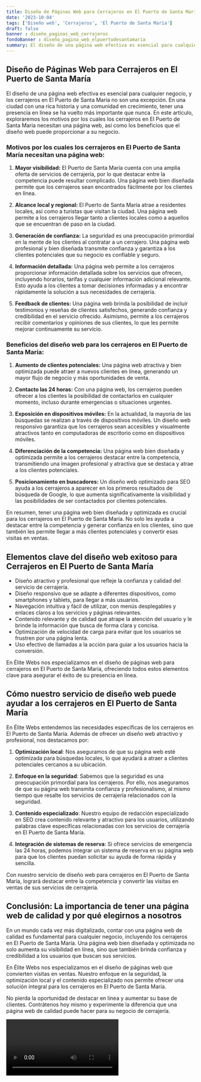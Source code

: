 ```yaml
---
title: Diseño de Páginas Web para Cerrajeros en El Puerto de Santa María
date: '2023-10-04'
tags: ['Diseño web', 'Cerrajeros', 'El Puerto de Santa María']
draft: false
banner : diseño_paginas_web_cerrajeros
fondoBanner : diseño_pagina_web_elpuertodesantamaría
summary: El diseño de una página web efectiva es esencial para cualquier negocio, y los cerrajeros en El Puerto de Santa María no son una excepción. En una ciudad con una rica historia y una comunidad en crecimiento, tener una presencia en línea se ha vuelto más importante que nunca. En este artículo, exploraremos los motivos por los cuales los cerrajeros en El Puerto de Santa María necesitan una página web, así como los beneficios que el diseño web puede proporcionar a su negocio.
---
```


## Diseño de Páginas Web para Cerrajeros en El Puerto de Santa María

El diseño de una página web efectiva es esencial para cualquier negocio, y los cerrajeros en El Puerto de Santa María no son una excepción. En una ciudad con una rica historia y una comunidad en crecimiento, tener una presencia en línea se ha vuelto más importante que nunca. En este artículo, exploraremos los motivos por los cuales los cerrajeros en El Puerto de Santa María necesitan una página web, así como los beneficios que el diseño web puede proporcionar a su negocio.

### Motivos por los cuales los cerrajeros en El Puerto de Santa María necesitan una página web:

1. **Mayor visibilidad:** El Puerto de Santa María cuenta con una amplia oferta de servicios de cerrajería, por lo que destacar entre la competencia puede resultar complicado. Una página web bien diseñada permite que los cerrajeros sean encontrados fácilmente por los clientes en línea.

2. **Alcance local y regional:** El Puerto de Santa María atrae a residentes locales, así como a turistas que visitan la ciudad. Una página web permite a los cerrajeros llegar tanto a clientes locales como a aquellos que se encuentran de paso en la ciudad.

3. **Generación de confianza:** La seguridad es una preocupación primordial en la mente de los clientes al contratar a un cerrajero. Una página web profesional y bien diseñada transmite confianza y garantiza a los clientes potenciales que su negocio es confiable y seguro.

4. **Información detallada:** Una página web permite a los cerrajeros proporcionar información detallada sobre los servicios que ofrecen, incluyendo horarios, tarifas y cualquier información adicional relevante. Esto ayuda a los clientes a tomar decisiones informadas y a encontrar rápidamente la solución a sus necesidades de cerrajería.

5. **Feedback de clientes:** Una página web brinda la posibilidad de incluir testimonios y reseñas de clientes satisfechos, generando confianza y credibilidad en el servicio ofrecido. Asimismo, permite a los cerrajeros recibir comentarios y opiniones de sus clientes, lo que les permite mejorar continuamente su servicio.

### Beneficios del diseño web para los cerrajeros en El Puerto de Santa María:

1. **Aumento de clientes potenciales:** Una página web atractiva y bien optimizada puede atraer a nuevos clientes en línea, generando un mayor flujo de negocio y más oportunidades de venta.

2. **Contacto las 24 horas:** Con una página web, los cerrajeros pueden ofrecer a los clientes la posibilidad de contactarlos en cualquier momento, incluso durante emergencias o situaciones urgentes.

3. **Exposición en dispositivos móviles:** En la actualidad, la mayoría de las búsquedas se realizan a través de dispositivos móviles. Un diseño web responsivo garantiza que los cerrajeros sean accesibles y visualmente atractivos tanto en computadoras de escritorio como en dispositivos móviles.

4. **Diferenciación de la competencia:** Una página web bien diseñada y optimizada permite a los cerrajeros destacar entre la competencia, transmitiendo una imagen profesional y atractiva que se destaca y atrae a los clientes potenciales.

5. **Posicionamiento en buscadores:** Un diseño web optimizado para SEO ayuda a los cerrajeros a aparecer en los primeros resultados de búsqueda de Google, lo que aumenta significativamente la visibilidad y las posibilidades de ser contactados por clientes potenciales.

En resumen, tener una página web bien diseñada y optimizada es crucial para los cerrajeros en El Puerto de Santa María. No solo les ayuda a destacar entre la competencia y generar confianza en los clientes, sino que también les permite llegar a más clientes potenciales y convertir esas visitas en ventas.

<GifSeo />

<Cta />

## Elementos clave del diseño web exitoso para Cerrajeros en El Puerto de Santa María

- Diseño atractivo y profesional que refleje la confianza y calidad del servicio de cerrajería.
- Diseño responsivo que se adapte a diferentes dispositivos, como smartphones y tablets, para llegar a más usuarios.
- Navegación intuitiva y fácil de utilizar, con menús desplegables y enlaces claros a los servicios y páginas relevantes.
- Contenido relevante y de calidad que atrape la atención del usuario y le brinde la información que busca de forma clara y concisa.
- Optimización de velocidad de carga para evitar que los usuarios se frustren por una página lenta.
- Uso efectivo de llamadas a la acción para guiar a los usuarios hacia la conversión.

En Élite Webs nos especializamos en el diseño de páginas web para cerrajeros en El Puerto de Santa María, ofreciendo todos estos elementos clave para asegurar el éxito de su presencia en línea.

## Cómo nuestro servicio de diseño web puede ayudar a los cerrajeros en El Puerto de Santa María

En Élite Webs entendemos las necesidades específicas de los cerrajeros en El Puerto de Santa María. Además de ofrecer un diseño web atractivo y profesional, nos destacamos por:

1. **Optimización local**: Nos aseguramos de que su página web esté optimizada para búsquedas locales, lo que ayudará a atraer a clientes potenciales cercanos a su ubicación.

2. **Enfoque en la seguridad**: Sabemos que la seguridad es una preocupación primordial para los cerrajeros. Por ello, nos aseguramos de que su página web transmita confianza y profesionalismo, al mismo tiempo que resalte los servicios de cerrajería relacionados con la seguridad.

3. **Contenido especializado**: Nuestro equipo de redacción especializado en SEO crea contenido relevante y atractivo para los usuarios, utilizando palabras clave específicas relacionadas con los servicios de cerrajería en El Puerto de Santa María.

4. **Integración de sistemas de reserva**: Si ofrece servicios de emergencia las 24 horas, podemos integrar un sistema de reserva en su página web para que los clientes puedan solicitar su ayuda de forma rápida y sencilla.

Con nuestro servicio de diseño web para cerrajeros en El Puerto de Santa María, logrará destacar entre la competencia y convertir las visitas en ventas de sus servicios de cerrajería.

## Conclusión: La importancia de tener una página web de calidad y por qué elegirnos a nosotros

En un mundo cada vez más digitalizado, contar con una página web de calidad es fundamental para cualquier negocio, incluyendo los cerrajeros en El Puerto de Santa María. Una página web bien diseñada y optimizada no solo aumenta su visibilidad en línea, sino que también brinda confianza y credibilidad a los usuarios que buscan sus servicios.

En Élite Webs nos especializamos en el diseño de páginas web que convierten visitas en ventas. Nuestro enfoque en la seguridad, la optimización local y el contenido especializado nos permite ofrecer una solución integral para los cerrajeros en El Puerto de Santa María.

No pierda la oportunidad de destacar en línea y aumentar su base de clientes. Contrátenos hoy mismo y experimente la diferencia que una página web de calidad puede hacer para su negocio de cerrajería.

<Video />

<CtaBot job='Cerrajeros' city='El Puerto de Santa María'/>

<Gmaps query='El Puerto de Santa María+españa+maps' />